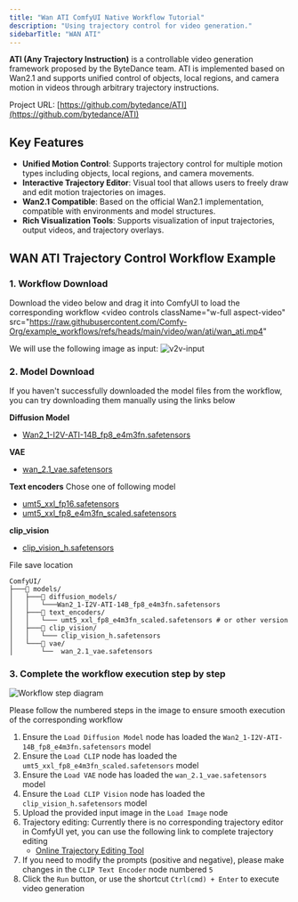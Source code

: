 ```yaml
---
title: "Wan ATI ComfyUI Native Workflow Tutorial"
description: "Using trajectory control for video generation."
sidebarTitle: "WAN ATI"
---
```




**ATI (Any Trajectory Instruction)** is a controllable video generation framework proposed by the ByteDance team. ATI is implemented based on Wan2.1 and supports unified control of objects, local regions, and camera motion in videos through arbitrary trajectory instructions.

Project URL: [https://github.com/bytedance/ATI](https://github.com/bytedance/ATI)

## Key Features

- **Unified Motion Control**: Supports trajectory control for multiple motion types including objects, local regions, and camera movements.
- **Interactive Trajectory Editor**: Visual tool that allows users to freely draw and edit motion trajectories on images.
- **Wan2.1 Compatible**: Based on the official Wan2.1 implementation, compatible with environments and model structures.
- **Rich Visualization Tools**: Supports visualization of input trajectories, output videos, and trajectory overlays.


## WAN ATI Trajectory Control Workflow Example

<UpdateReminder />

### 1. Workflow Download 

Download the video below and drag it into ComfyUI to load the corresponding workflow
<video
  controls
  className="w-full aspect-video"
  src="https://raw.githubusercontent.com/Comfy-Org/example_workflows/refs/heads/main/video/wan/ati/wan_ati.mp4"
></video>

We will use the following image as input:
![v2v-input](https://raw.githubusercontent.com/Comfy-Org/example_workflows/refs/heads/main/video/wan/ati/input.jpg)

### 2. Model Download

If you haven't successfully downloaded the model files from the workflow, you can try downloading them manually using the links below

**Diffusion Model**
- [Wan2_1-I2V-ATI-14B_fp8_e4m3fn.safetensors](https://huggingface.co/Kijai/WanVideo_comfy/resolve/main/Wan2_1-I2V-ATI-14B_fp8_e4m3fn.safetensors)

**VAE**
- [wan_2.1_vae.safetensors](https://huggingface.co/Comfy-Org/Wan_2.1_ComfyUI_repackaged/resolve/main/split_files/vae/wan_2.1_vae.safetensors?download=true)

**Text encoders**   Chose one of following model
- [umt5_xxl_fp16.safetensors](https://huggingface.co/Comfy-Org/Wan_2.1_ComfyUI_repackaged/resolve/main/split_files/text_encoders/umt5_xxl_fp16.safetensors?download=true)
- [umt5_xxl_fp8_e4m3fn_scaled.safetensors](https://huggingface.co/Comfy-Org/Wan_2.1_ComfyUI_repackaged/resolve/main/split_files/text_encoders/umt5_xxl_fp8_e4m3fn_scaled.safetensors?download=true)

**clip_vision**
- [clip_vision_h.safetensors](https://huggingface.co/Comfy-Org/Wan_2.1_ComfyUI_repackaged/resolve/main/split_files/clip_vision/clip_vision_h.safetensors)

File save location
```
ComfyUI/
├───📂 models/
│   ├───📂 diffusion_models/
│   │   └───Wan2_1-I2V-ATI-14B_fp8_e4m3fn.safetensors
│   ├───📂 text_encoders/
│   │   └─── umt5_xxl_fp8_e4m3fn_scaled.safetensors # or other version
│   ├───📂 clip_vision/
│   │   └─── clip_vision_h.safetensors
│   └───📂 vae/
│       └──  wan_2.1_vae.safetensors
```

### 3. Complete the workflow execution step by step

![Workflow step diagram](/images/tutorial/video/wan/wan_ati_guide.jpg)

Please follow the numbered steps in the image to ensure smooth execution of the corresponding workflow

1. Ensure the `Load Diffusion Model` node has loaded the `Wan2_1-I2V-ATI-14B_fp8_e4m3fn.safetensors` model
2. Ensure the `Load CLIP` node has loaded the `umt5_xxl_fp8_e4m3fn_scaled.safetensors` model
3. Ensure the `Load VAE` node has loaded the `wan_2.1_vae.safetensors` model
4. Ensure the `Load CLIP Vision` node has loaded the `clip_vision_h.safetensors` model
5. Upload the provided input image in the `Load Image` node
6. Trajectory editing: Currently there is no corresponding trajectory editor in ComfyUI yet, you can use the following link to complete trajectory editing
    - [Online Trajectory Editing Tool](https://comfyui-wiki.github.io/Trajectory-Annotation-Tool/)
7. If you need to modify the prompts (positive and negative), please make changes in the `CLIP Text Encoder` node numbered `5`
8. Click the `Run` button, or use the shortcut `Ctrl(cmd) + Enter` to execute video generation
